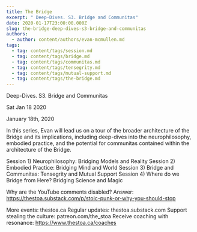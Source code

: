 ```yaml
---
title: The Bridge
excerpt: " Deep-Dives. S3. Bridge and Communitas"
date: 2020-01-17T23:00:00.000Z
slug: the-bridge-deep-dives-s3-bridge-and-communitas
authors:
  - author: content/authors/evan-mcmullen.md
tags:
  - tag: content/tags/session.md
  - tag: content/tags/bridge.md
  - tag: content/tags/communitas.md
  - tag: content/tags/tensegrity.md
  - tag: content/tags/mutual-support.md
  - tag: content/tags/the-bridge.md
---
```




 Deep-Dives. S3. Bridge and Communitas

Sat Jan 18 2020

January 18th, 2020

In this series, Evan will lead us on a tour of the broader architecture of the Bridge and its implications, including deep-dives into the neurophilosophy, embodied practice, and the potential for communitas contained within the architecture of the Bridge.

Session 1)
Neurophilosophy: Bridging Models and Reality
Session 2)
Embodied Practice: Bridging Mind and World
Session 3)
Bridge and Communitas: Tensegrity and Mutual Support
Session 4)
Where do we Bridge from Here? Bridging Science and Magic

Why are the YouTube comments disabled? Answer: https://thestoa.substack.com/p/stoic-punk-or-why-you-should-stop

More events: thestoa.ca
Regular updates: thestoa.substack.com
Support stealing the culture: patreon.com/the_stoa
Receive coaching with resonance: https://www.thestoa.ca/coaches


